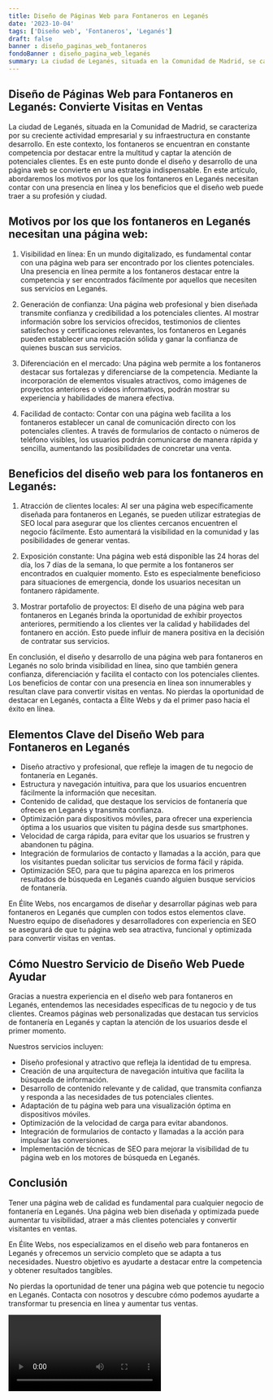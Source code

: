 ```yaml
---
title: Diseño de Páginas Web para Fontaneros en Leganés
date: '2023-10-04'
tags: ['Diseño web', 'Fontaneros', 'Leganés']
draft: false
banner : diseño_paginas_web_fontaneros
fondoBanner : diseño_pagina_web_leganés
summary: La ciudad de Leganés, situada en la Comunidad de Madrid, se caracteriza por su creciente actividad empresarial y su infraestructura en constante desarrollo. En este contexto, los fontaneros se encuentran en constante competencia por destacar entre la multitud y captar la atención de potenciales clientes. Es en este punto donde el diseño y desarrollo de una página web se convierte en una estrategia indispensable. En este artículo, abordaremos los motivos por los que los fontaneros en Leganés necesitan contar con una presencia en línea y los beneficios que el diseño web puede traer a su profesión y ciudad.
---
```


## Diseño de Páginas Web para Fontaneros en Leganés: Convierte Visitas en Ventas

La ciudad de Leganés, situada en la Comunidad de Madrid, se caracteriza por su creciente actividad empresarial y su infraestructura en constante desarrollo. En este contexto, los fontaneros se encuentran en constante competencia por destacar entre la multitud y captar la atención de potenciales clientes. Es en este punto donde el diseño y desarrollo de una página web se convierte en una estrategia indispensable. En este artículo, abordaremos los motivos por los que los fontaneros en Leganés necesitan contar con una presencia en línea y los beneficios que el diseño web puede traer a su profesión y ciudad.

## Motivos por los que los fontaneros en Leganés necesitan una página web:

1. Visibilidad en línea: En un mundo digitalizado, es fundamental contar con una página web para ser encontrado por los clientes potenciales. Una presencia en línea permite a los fontaneros destacar entre la competencia y ser encontrados fácilmente por aquellos que necesiten sus servicios en Leganés.

2. Generación de confianza: Una página web profesional y bien diseñada transmite confianza y credibilidad a los potenciales clientes. Al mostrar información sobre los servicios ofrecidos, testimonios de clientes satisfechos y certificaciones relevantes, los fontaneros en Leganés pueden establecer una reputación sólida y ganar la confianza de quienes buscan sus servicios.

3. Diferenciación en el mercado: Una página web permite a los fontaneros destacar sus fortalezas y diferenciarse de la competencia. Mediante la incorporación de elementos visuales atractivos, como imágenes de proyectos anteriores o vídeos informativos, podrán mostrar su experiencia y habilidades de manera efectiva.

4. Facilidad de contacto: Contar con una página web facilita a los fontaneros establecer un canal de comunicación directo con los potenciales clientes. A través de formularios de contacto o números de teléfono visibles, los usuarios podrán comunicarse de manera rápida y sencilla, aumentando las posibilidades de concretar una venta.

## Beneficios del diseño web para los fontaneros en Leganés:

1. Atracción de clientes locales: Al ser una página web específicamente diseñada para fontaneros en Leganés, se pueden utilizar estrategias de SEO local para asegurar que los clientes cercanos encuentren el negocio fácilmente. Esto aumentará la visibilidad en la comunidad y las posibilidades de generar ventas.

2. Exposición constante: Una página web está disponible las 24 horas del día, los 7 días de la semana, lo que permite a los fontaneros ser encontrados en cualquier momento. Esto es especialmente beneficioso para situaciones de emergencia, donde los usuarios necesitan un fontanero rápidamente.

3. Mostrar portafolio de proyectos: El diseño de una página web para fontaneros en Leganés brinda la oportunidad de exhibir proyectos anteriores, permitiendo a los clientes ver la calidad y habilidades del fontanero en acción. Esto puede influir de manera positiva en la decisión de contratar sus servicios.

En conclusión, el diseño y desarrollo de una página web para fontaneros en Leganés no solo brinda visibilidad en línea, sino que también genera confianza, diferenciación y facilita el contacto con los potenciales clientes. Los beneficios de contar con una presencia en línea son innumerables y resultan clave para convertir visitas en ventas. No pierdas la oportunidad de destacar en Leganés, contacta a Élite Webs y da el primer paso hacia el éxito en línea.

<GifSeo />

<Cta />

## Elementos Clave del Diseño Web para Fontaneros en Leganés

- Diseño atractivo y profesional, que refleje la imagen de tu negocio de fontanería en Leganés.
- Estructura y navegación intuitiva, para que los usuarios encuentren fácilmente la información que necesitan.
- Contenido de calidad, que destaque los servicios de fontanería que ofreces en Leganés y transmita confianza.
- Optimización para dispositivos móviles, para ofrecer una experiencia óptima a los usuarios que visiten tu página desde sus smartphones.
- Velocidad de carga rápida, para evitar que los usuarios se frustren y abandonen tu página.
- Integración de formularios de contacto y llamadas a la acción, para que los visitantes puedan solicitar tus servicios de forma fácil y rápida.
- Optimización SEO, para que tu página aparezca en los primeros resultados de búsqueda en Leganés cuando alguien busque servicios de fontanería.

En Élite Webs, nos encargamos de diseñar y desarrollar páginas web para fontaneros en Leganés que cumplen con todos estos elementos clave. Nuestro equipo de diseñadores y desarrolladores con experiencia en SEO se asegurará de que tu página web sea atractiva, funcional y optimizada para convertir visitas en ventas.

## Cómo Nuestro Servicio de Diseño Web Puede Ayudar

Gracias a nuestra experiencia en el diseño web para fontaneros en Leganés, entendemos las necesidades específicas de tu negocio y de tus clientes. Creamos páginas web personalizadas que destacan tus servicios de fontanería en Leganés y captan la atención de los usuarios desde el primer momento.

Nuestros servicios incluyen:

- Diseño profesional y atractivo que refleja la identidad de tu empresa.
- Creación de una arquitectura de navegación intuitiva que facilita la búsqueda de información.
- Desarrollo de contenido relevante y de calidad, que transmita confianza y responda a las necesidades de tus potenciales clientes.
- Adaptación de tu página web para una visualización óptima en dispositivos móviles.
- Optimización de la velocidad de carga para evitar abandonos.
- Integración de formularios de contacto y llamadas a la acción para impulsar las conversiones.
- Implementación de técnicas de SEO para mejorar la visibilidad de tu página web en los motores de búsqueda en Leganés.

## Conclusión

Tener una página web de calidad es fundamental para cualquier negocio de fontanería en Leganés. Una página web bien diseñada y optimizada puede aumentar tu visibilidad, atraer a más clientes potenciales y convertir visitantes en ventas.

En Élite Webs, nos especializamos en el diseño web para fontaneros en Leganés y ofrecemos un servicio completo que se adapta a tus necesidades. Nuestro objetivo es ayudarte a destacar entre la competencia y obtener resultados tangibles.

No pierdas la oportunidad de tener una página web que potencie tu negocio en Leganés. Contacta con nosotros y descubre cómo podemos ayudarte a transformar tu presencia en línea y aumentar tus ventas.

<Video />

<CtaBot job='Fontaneros' city='Leganés'/>

<Gmaps query='Leganés+españa+maps' />